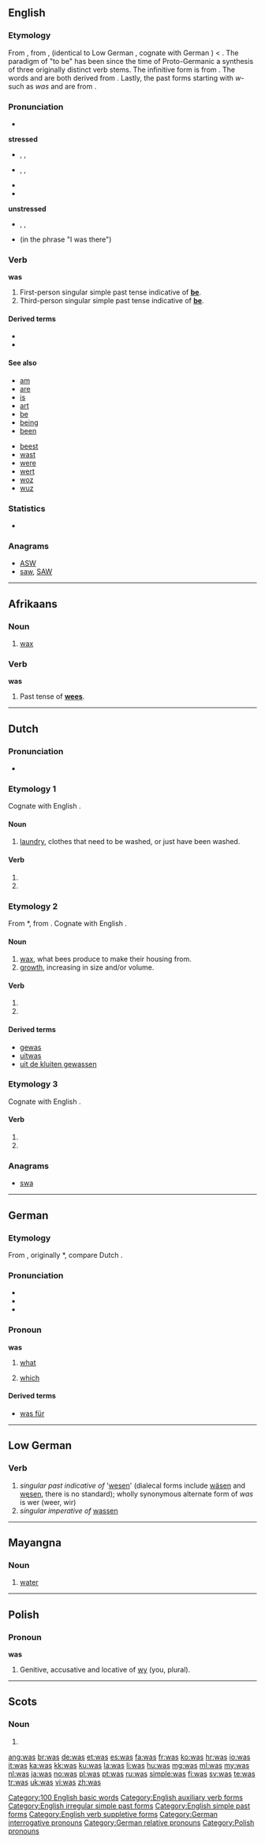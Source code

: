 {{wikipedia|Was (disambiguation)}}
{{also|wąs}}
==English==

===Etymology===
From {{etyl|ang|en}} {{term|wæs|lang=ang}}, from {{proto|Germanic|was|lang=en}}, (identical to Low German {{term|was|lang=nds}}, cognate with German {{term|war|lang=de}}) < {{proto|Indo-European|h₂wes-|to reside|lang=en}}. The paradigm of "to be" has been since the time of Proto-Germanic a synthesis of three originally distinct verb stems. The infinitive form {{term|be|lang=en}} is from {{proto|Indo-European|bʰew-|to become|lang=}}. The words {{term|is|lang=en}} and {{term|are|lang=en}} are both derived from {{proto|Indo-European|h₁es-|to be|lang=}}. Lastly, the past forms starting with ''w-'' such as ''was'' and {{term|were|lang=en}} are from {{proto|Indo-European|h₂wes-|to reside|lang=}}.

===Pronunciation===
* {{audio|En-us-was.ogg|Audio (US)}}
'''stressed'''
* {{a|UK}} {{enPR|wŏz}}, {{IPA|/wɒz/}}, {{SAMPA|/wQz/}}
* {{a|US}} {{enPR|wŭz}}, {{IPA|/wʌz/}}, {{SAMPA|/wVz/}}
* {{audio|en-us-was-stressed.ogg|Audio (US)}}
* {{rhymes|ɒz}}

'''unstressed'''
* {{enPR|wəz}}, {{IPA|/wəz/}}, {{SAMPA|/w@z/}}
* {{audio|en-us-was-unstressed.ogg|Audio (US)}} (in the phrase "I was there")

===Verb===
'''was'''

# First-person singular simple past tense indicative of '''[[be]]'''.
# Third-person singular simple past tense indicative of '''[[be]]'''.

====Derived terms====
* {{l|en|wasband}}
* {{l|en|wasbian}}

====See also====
{{top2}}
* [[am]]
* [[are]]
* [[is]]
* [[art]]
* [[be]]
* [[being]]
* [[been]]
{{mid2}}
* [[beest]]
* [[wast]]
* [[were]]
* [[wert]]
* [[woz]]
* [[wuz]]
{{bottom}}

===Statistics===
* {{rank|in|I|that|8|was|he|his|with}}

===Anagrams===
* [[ASW#English|ASW]]
* [[saw#English|saw]], [[SAW#English|SAW]]

[[Category:100 English basic words]]
[[Category:English auxiliary verb forms]]
[[Category:English irregular simple past forms]]
[[Category:English simple past forms]]
[[Category:English verb suppletive forms]]

----

==Afrikaans==

===Noun===
{{af-noun|wase}}

# [[wax]]

===Verb===
'''was'''

# Past tense of '''[[wees]]'''.

----

==Dutch==
{{wikipedia|lang=nl}}

===Pronunciation===
* {{IPA|/ʋɑs/|lang=nl}}

===Etymology 1===
Cognate with English {{term|wash|lang=en}}.

====Noun====
{{nl-noun|g=m|wassen|wasje}}

# [[laundry]], clothes that need to be washed, or just have been washed.

====Verb====
{{infl|nl}}

# {{nl-verb-form|p=1|n=sg|t=pres|m=ind|wassen}}
# {{nl-verb-form|m=imp|wassen}}

===Etymology 2===
From {{etyl|odt|nl}} *{{term||was|lang=odt}}, from {{proto|Germanic|wahsan|lang=nl}}. Cognate with English {{term|wax|lang=en}}.

====Noun====
{{nl-noun|g=m|wassen|-}}

# [[wax]], what bees produce to make their housing from.
# [[growth]], increasing in size and/or volume.

====Verb====
{{infl|nl}}

# {{nl-verb-form|p=1|n=sg|t=pres|m=ind|wassen}}
# {{nl-verb-form|m=imp|wassen}}

====Derived terms====
* [[gewas]] {{n}}
* [[uitwas]]
* [[uit de kluiten gewassen]]

===Etymology 3===
Cognate with English {{term|was|lang=en}}.

====Verb====
{{infl|nl}}

# {{nl-verb-form|n=sg|t=past|m=ind|zijn}}
# {{nl-verb-form|n=sg|t=past|m=ind|wezen}}

===Anagrams===
* [[swa#Dutch|swa]]

----

==German==

===Etymology===
From {{etyl|goh|de}} {{term|waz|(h)waz|lang=goh}}, originally *{{term||(h)wat}}, compare Dutch {{term|wat|lang=nl}}.

===Pronunciation===
* {{IPA|/vas/|lang=de}}
* {{audio|DE-was.ogg|audio}}
* {{audio|BY-was.ogg|Audio (Bavarian)}}

===Pronoun===
'''was'''

# {{interrogative|lang=de}} [[what]]
# {{relative|lang=de}} [[which]]

====Derived terms====
* [[was für]]

[[Category:German interrogative pronouns]]
[[Category:German relative pronouns]]

----

==Low German==

===Verb===
{{infl|nds}}

# ''singular past indicative of'' '[[wesen]]' (dialecal forms include [[wäsen]] and [[węsen]], there is no standard); wholly synonymous alternate form of ''was'' is wer (weer, wir) 
# ''singular imperative of'' [[wassen]]

----

==Mayangna==

===Noun===
{{infl|yan|noun}}

# [[water]]

----

==Polish==

===Pronoun===
'''was'''

# Genitive, accusative and locative of [[wy]] (you, plural).

[[Category:Polish pronouns]]

----

==Scots==

===Noun===
{{infl|sco|plural}}

# {{plural of|[[wa]]|lang=sco}}

[[ang:was]]
[[br:was]]
[[de:was]]
[[et:was]]
[[es:was]]
[[fa:was]]
[[fr:was]]
[[ko:was]]
[[hr:was]]
[[io:was]]
[[it:was]]
[[ka:was]]
[[kk:was]]
[[ku:was]]
[[la:was]]
[[li:was]]
[[hu:was]]
[[mg:was]]
[[ml:was]]
[[my:was]]
[[nl:was]]
[[ja:was]]
[[no:was]]
[[pl:was]]
[[pt:was]]
[[ru:was]]
[[simple:was]]
[[fi:was]]
[[sv:was]]
[[te:was]]
[[tr:was]]
[[uk:was]]
[[vi:was]]
[[zh:was]]